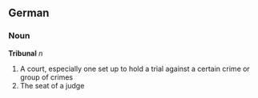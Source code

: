 ==German==
===Noun===
'''Tribunal''' ''n''

# A court, especially one set up to hold a trial against a certain crime or group of crimes
# The seat of a judge